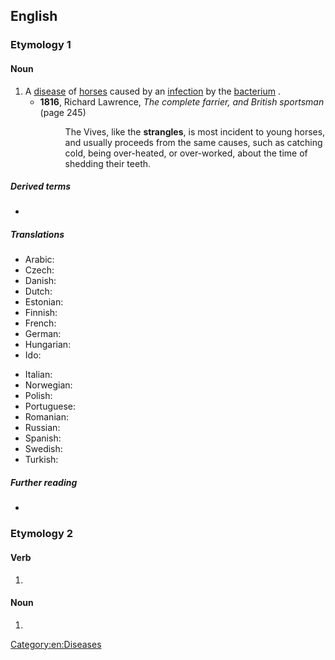 ==English==

===Etymology 1===

====Noun====
{{en-noun|-}}

# A [[disease]] of [[horse]]s caused by an [[infection]] by the [[bacterium]] {{taxlink|Streptococcus equi|species|noshow=1|ver=180503}}.
#* '''1816''', Richard Lawrence, ''The complete farrier, and British sportsman'' (page 245)
#*: The Vives, like the '''strangles''', is most incident to young horses, and usually proceeds from the same causes, such as catching cold, being over-heated, or over-worked, about the time of shedding their teeth.

=====Derived terms=====
* {{l|en|bastard strangles}}

=====Translations=====
{{trans-top|disease of horses}}
* Arabic: {{t-needed|ar}}
* Czech: {{t|cs|hříběcí}}
* Danish: {{t|da|kværke|c}}
* Dutch: {{t|nl|droes|m}}
* Estonian: {{t|et|nõlg}}
* Finnish: {{t|fi|pääntauti}}
* French: {{t|fr|gourme|f}}
* German: {{t|de|Druse|f}}
* Hungarian: {{t|hu|mirigykór}}
* Ido: {{t|io|gurmo}}
{{trans-mid}}
* Italian: {{t|it|stranguglione|m}}
* Norwegian: {{t|no|kverke|m}}
* Polish: {{t|pl|zołzy|f}}
* Portuguese: {{t|pt|garrotilho|m}}
* Romanian: {{t-needed|ro}}
* Russian: {{t-needed|ru}}
* Spanish: {{t|es|gurma|f}}
* Swedish: {{t|sv|kvarka|c}}
* Turkish: {{t|tr|su sakağısı}}
{{trans-bottom}}

=====Further reading=====
* {{pedia}}

===Etymology 2===

====Verb====
{{head|en|verb form}}

# {{en-third-person singular of|strangle}}

====Noun====
{{head|en|noun plural form}}

# {{plural of|strangle|lang=en}}

[[Category:en:Diseases]]